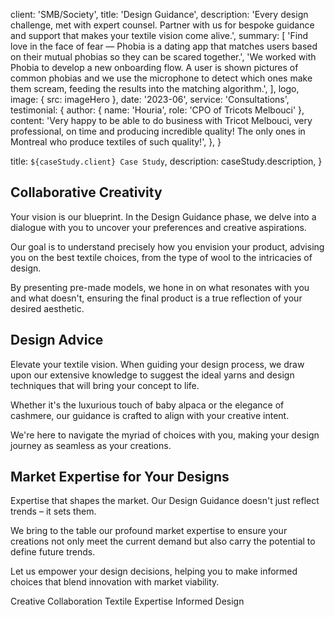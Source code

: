 
  client: 'SMB/Society',
  title: 'Design Guidance',
  description:
    'Every design challenge, met with expert counsel. Partner with us for bespoke guidance and support that makes your textile vision come alive.',
  summary: [
    'Find love in the face of fear — Phobia is a dating app that matches users based on their mutual phobias so they can be scared together.',
    'We worked with Phobia to develop a new onboarding flow. A user is shown pictures of common phobias and we use the microphone to detect which ones make them scream, feeding the results into the matching algorithm.',
  ],
  logo,
  image: { src: imageHero },
  date: '2023-06',
  service: 'Consultations',
  testimonial: {
    author: { name: 'Houria', role: 'CPO of Tricots Melbouci' },
    content:
      'Very happy to be able to do business with Tricot Melbouci, very professional, on time and producing incredible quality! The only ones in Montreal who produce textiles of such quality!',
  },
}

  title: `${caseStudy.client} Case Study`,
  description: caseStudy.description,
}

## Collaborative Creativity

Your vision is our blueprint. In the Design Guidance phase, we delve into a dialogue with you to uncover your preferences and creative aspirations. 

Our goal is to understand precisely how you envision your product, advising you on the best textile choices, from the type of wool to the intricacies of design. 

By presenting pre-made models, we hone in on what resonates with you and what doesn't, ensuring the final product is a true reflection of your desired aesthetic.

## Design Advice
Elevate your textile vision. When guiding your design process, we draw upon our extensive knowledge to suggest the ideal yarns and design techniques that will bring your concept to life. 

Whether it's the luxurious touch of baby alpaca or the elegance of cashmere, our guidance is crafted to align with your creative intent. 

We're here to navigate the myriad of choices with you, making your design journey as seamless as your creations.

## Market Expertise for Your Designs

Expertise that shapes the market. Our Design Guidance doesn't just reflect trends – it sets them. 

We bring to the table our profound market expertise to ensure your creations not only meet the current demand but also carry the potential to define future trends. 

Let us empower your design decisions, helping you to make informed choices that blend innovation with market viability.


<TagList>
  <TagListItem>Creative Collaboration</TagListItem>
  <TagListItem>Textile Expertise</TagListItem>
  <TagListItem>Informed Design</TagListItem>
</TagList>

<StatList>
  <StatListItem value="98%" label="Material Quality Score" />
  <StatListItem value="30-45min" label="Consultations Time" />
  <StatListItem value="91%" label="Client Retention Rate" />
  <StatListItem value="3x" label="Fabric Selection Efficiency" />
</StatList>
